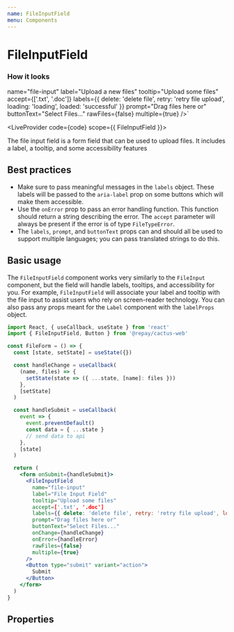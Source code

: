 ```yaml
---
name: FileInputField
menu: Components
---
```



# FileInputField

### How it looks

  name="file-input"
  label="Upload a new files"
  tooltip="Upload some files"
  accept={['.txt', '.doc']}
  labels={{ delete: 'delete file', retry: 'retry file upload', loading: 'loading', loaded: 'successful' }}
  prompt="Drag files here or"
  buttonText="Select Files..."
  rawFiles={false}
  multiple={true}
/>`

<LiveProvider code={code} scope={{ FileInputField }}>
  <LiveEditor />
  <LiveError />
  <LivePreview />
</LiveProvider>

The file input field is a form field that can be used to upload files. It includes a label, a tooltip, and some accessibility features

## Best practices

- Make sure to pass meaningful messages in the `labels` object. These labels will be passed to the `aria-label` prop on some buttons which will make them accessible.
- Use the `onError` prop to pass an error handling function. This function should return a string describing the error. The `accept` parameter will
  always be present if the error is of type `FileTypeError`.
- The `labels`, `prompt`, and `buttonText` props can and should all be used to support multiple languages; you can pass translated strings to do this.

## Basic usage

The `FileInputField` component works very similarly to the `FileInput` component, but the field will handle labels, tooltips, and accessibility for you.
For example, `FileInputField` will associate your label and tooltip with the file input to assist users who rely on screen-reader technology.
You can also pass any props meant for the `Label` component with the `labelProps` object.

```jsx
import React, { useCallback, useState } from 'react'
import { FileInputField, Button } from '@repay/cactus-web'

const FileForm = () => {
  const [state, setState] = useState({})

  const handleChange = useCallback(
    (name, files) => {
      setState(state => ({ ...state, [name]: files }))
    },
    [setState]
  )

  const handleSubmit = useCallback(
    event => {
      event.preventDefault()
      const data = { ...state }
      // send data to api
    },
    [state]
  )

  return (
    <form onSubmit={handleSubmit}>
      <FileInputField
        name="file-input"
        label="File Input Field"
        tooltip="Upload some files"
        accept=['.txt', '.doc']
        labels={{ delete: 'delete file', retry: 'retry file upload', loading: 'loading', loaded: 'successful' }}
        prompt="Drag files here or"
        buttonText="Select Files..."
        onChange={handleChange}
        onError={handleError}
        rawFiles={false}
        multiple={true}
      />
      <Button type="submit" variant="action">
        Submit
      </Button>
    </form>
  )
}
```

## Properties

<PropsTable of={FileInputField} />
